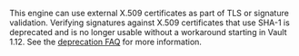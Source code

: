 <Note>

This engine can use external X.509 certificates as part of TLS or signature validation.
Verifying signatures against X.509 certificates that use SHA-1 is deprecated and is no longer
usable without a workaround starting in Vault 1.12. See the
[deprecation FAQ](/vault/docs/deprecation/faq#q-what-is-the-impact-of-removing-support-for-x-509-certificates-with-signatures-that-use-sha-1)
for more information.

</Note>